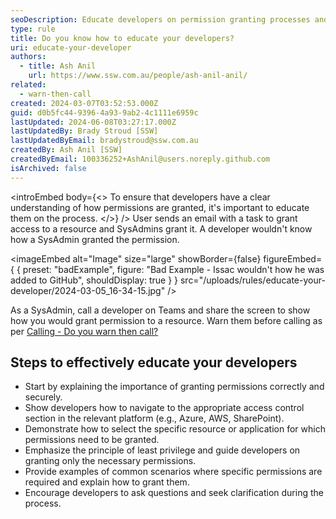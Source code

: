 ```yaml
---
seoDescription: Educate developers on permission granting processes and best practices to ensure secure and efficient resource access.
type: rule
title: Do you know how to educate your developers?
uri: educate-your-developer
authors:
  - title: Ash Anil
    url: https://www.ssw.com.au/people/ash-anil-anil/
related:
  - warn-then-call
created: 2024-03-07T03:52:53.000Z
guid: d0b5fc44-9396-4a93-9ab2-4c1111e6959c
lastUpdated: 2024-06-08T03:27:17.000Z
lastUpdatedBy: Brady Stroud [SSW]
lastUpdatedByEmail: bradystroud@ssw.com.au
createdBy: Ash Anil [SSW]
createdByEmail: 100336252+AshAnil@users.noreply.github.com
isArchived: false
---
```


<introEmbed
  body={<>
To ensure that developers have a clear understanding of how permissions are granted, it's important to educate them on the process.
  </>}
/>
User sends an email with a task to grant access to a resource and SysAdmins grant it. A developer wouldn't know how a SysAdmin granted the permission.

<imageEmbed
  alt="Image"
  size="large"
  showBorder={false}
  figureEmbed={ {
    preset: "badExample",
    figure: "Bad Example - Issac wouldn't how he was added to GitHub",
    shouldDisplay: true
  } }
  src="/uploads/rules/educate-your-developer/2024-03-05_16-34-15.jpg"
/>


As a SysAdmin, call a developer on Teams and share the screen to show how you would grant permission to a resource. Warn them before calling as per [Calling - Do you warn then call?](/warn-then-call/)

## Steps to effectively educate your developers

- Start by explaining the importance of granting permissions correctly and securely.
- Show developers how to navigate to the appropriate access control section in the relevant platform (e.g., Azure, AWS, SharePoint).
- Demonstrate how to select the specific resource or application for which permissions need to be granted.
- Emphasize the principle of least privilege and guide developers on granting only the necessary permissions.
- Provide examples of common scenarios where specific permissions are required and explain how to grant them.
- Encourage developers to ask questions and seek clarification during the process.
